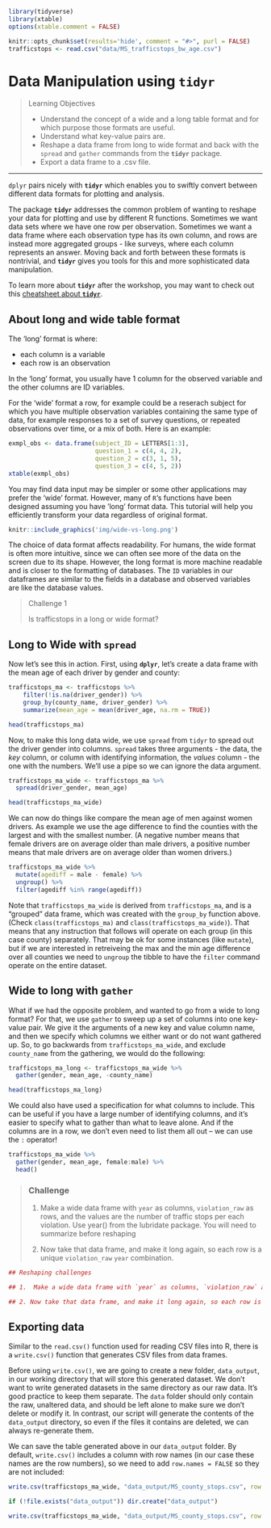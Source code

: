 ```r
library(tidyverse)
library(xtable)
options(xtable.comment = FALSE)

knitr::opts_chunk$set(results='hide', comment = "#>", purl = FALSE)
trafficstops <- read.csv("data/MS_trafficstops_bw_age.csv")
```

# Data Manipulation using **`tidyr`**{#tidyr}

> Learning Objectives
>
> * Understand the concept of a wide and a long table format and for which purpose those formats are useful.
> * Understand what key-value pairs are.
> * Reshape a data frame from long to wide format and back with the `spread` and `gather` commands from the **`tidyr`** package.
> * Export a data frame to a .csv file.

------------

`dplyr` pairs nicely with **`tidyr`** which enables you to swiftly convert between different data formats for plotting and analysis.

The package **`tidyr`** addresses the common problem of wanting to reshape your data for plotting and use by different R functions. Sometimes we want data sets where we have one row per observation. Sometimes we want a data frame where each observation type has its own column, and rows are instead more aggregated groups - like surveys, where each column represents an answer. Moving back and forth between these formats is nontrivial, and **`tidyr`** gives you tools for this and more sophisticated  data manipulation.

To learn more about **`tidyr`** after the workshop, you may want to check out this [cheatsheet about **`tidyr`**](https://github.com/rstudio/cheatsheets/raw/master/data-import.pdf).


## About long and wide table format

The 'long' format is where:

 - each column is a variable
 - each row is an observation

In the 'long' format, you usually have 1 column for the observed variable and
the other columns are ID variables.


For the 'wide' format a row, for example could be a reserach subject for which you have multiple observation variables containing the same type of data, for example responses to a set of survey questions, or repeated observations over time, or a mix of both. Here is an example:

```r
exmpl_obs <- data.frame(subject_ID = LETTERS[1:3], 
                        question_1 = c(4, 4, 2),
                        question_2 = c(3, 1, 5),
                        question_3 = c(4, 5, 2))
xtable(exmpl_obs)
```


You may find data input may be simpler or some other
applications may prefer the 'wide' format. However, many of `R`'s functions have
been designed assuming you have 'long' format data. This tutorial will help you
efficiently transform your data regardless of original format.

```r
knitr::include_graphics('img/wide-vs-long.png')
```

The choice of data format affects readability. For humans, the wide format is often more intuitive, since we can often see more of the data on the screen due to its shape. However, the long format is more machine readable and is closer to the formatting of databases. The `ID` variables in our dataframes are similar to the fields in a database and observed variables are like the database values.


> Challenge 1
>
> Is trafficstops in a long or wide format?
>

## Long to Wide with `spread`

Now let's see this in action. First, using **`dplyr`**, let's create a data frame
with the mean age of each driver by gender and county:

```r
trafficstops_ma <- trafficstops %>%
    filter(!is.na(driver_gender)) %>%
    group_by(county_name, driver_gender) %>%
    summarize(mean_age = mean(driver_age, na.rm = TRUE))

head(trafficstops_ma)
```


Now, to make this long data wide, we use `spread` from `tidyr` to spread out the
driver gender into columns. `spread` takes three arguments - the data, the
*key* column, or column with identifying information, the *values* column - the
one with the numbers. We'll use a pipe so we can ignore the data argument.

```r
trafficstops_ma_wide <- trafficstops_ma %>%
  spread(driver_gender, mean_age) 

head(trafficstops_ma_wide)
```

We can now do things like compare the mean age of men against women drivers. As example we use the age difference to find the counties with the largest and with the smallest number. (A negative number means that female drivers are on average older than male drivers, a positive number means that male drivers are on average older than women drivers.)

```r
trafficstops_ma_wide %>% 
  mutate(agediff = male - female) %>% 
  ungroup() %>%
  filter(agediff %in% range(agediff))
```

Note that `trafficstops_ma_wide` is derived from `trafficstops_ma`, and is a "grouped" data frame, which was created with the `group_by` function above. (Check `class(trafficstops_ma)` and `class(trafficstops_ma_wide)`). That means that any instruction that follows will operate on each group (in this case county) separately. That may be ok for some instances (like `mutate`), but if we are interested in retreiveing the max and the min age difference over all counties we need to `ungroup` the tibble to have the `filter` command operate on the entire dataset. 


## Wide to long with `gather`

What if we had the opposite problem, and wanted to go from a wide to long
format? For that, we use `gather` to sweep up a set of columns into one
key-value pair. We give it the arguments of a new key and value column name, and
then we specify which columns we either want or do not want gathered up. So, to
go backwards from `trafficstops_ma_wide`, and exclude `county_name` from the gathering,
we would do the following:

```r
trafficstops_ma_long <- trafficstops_ma_wide %>%
  gather(gender, mean_age, -county_name)

head(trafficstops_ma_long)
```

We could also have used a specification for what columns to include. This can be
useful if you have a large number of identifying columns, and it's easier to
specify what to gather than what to leave alone. And if the columns are in a
row, we don't even need to list them all out -- we can use the `:` operator!

```r
trafficstops_ma_wide %>%
  gather(gender, mean_age, female:male) %>% 
  head()
```

> <h3>Challenge</h3>
>
> 1. Make a wide data frame with `year` as columns, `violation_raw` as rows, and the values are the number of traffic stops per each violation. Use year() from the lubridate package. You will need to summarize before reshaping
>
> 2. Now take that data frame, and make it long again, so each row is a unique
>    `violation_raw` `year` combination.
>

```r
## Reshaping challenges

## 1.  Make a wide data frame with `year` as columns, `violation_raw` as rows, and the values are the number of traffic stops per each violation. Use year() from the lubridate package. You will need to summarize before reshaping.

## 2. Now take that data frame, and make it long again, so each row is a unique `violation_raw` `year` combination.

```

<!---
  ```r
## Answer 1
library(lubridate)
tr_wide <- trafficstops %>%
  mutate(year = year(ymd(stop_date))) %>% 
  group_by(violation_raw, year) %>%
  summarize(n_stops = n()) %>%
  spread(year, n_stops)

head(tr_wide)

## Answer 2
tr_wide %>%
  gather(year, n_stops, -violation_raw)
```
--->


## Exporting data 

Similar to the `read.csv()` function used for reading CSV files into R, there is a `write.csv()` function that generates CSV files from data frames.

Before using `write.csv()`, we are going to create a new folder, `data_output`,
in our working directory that will store this generated dataset. We don't want
to write generated datasets in the same directory as our raw data. It's good
practice to keep them separate. The `data` folder should only contain the raw,
unaltered data, and should be left alone to make sure we don't delete or modify
it. In contrast, our script will generate the contents of the `data_output`
directory, so even if the files it contains are deleted, we can always
re-generate them.

We can save the table generated above  in our `data_output`
folder. By default, `write.csv()` includes a column with row names (in our case
these names are the row numbers), so we need to add `row.names = FALSE` so
they are not included:

```r
write.csv(trafficstops_ma_wide, "data_output/MS_county_stops.csv", row.names = FALSE)
```

```r
if (!file.exists("data_output")) dir.create("data_output")

write.csv(trafficstops_ma_wide, "data_output/MS_county_stops.csv", row.names = FALSE)
```

